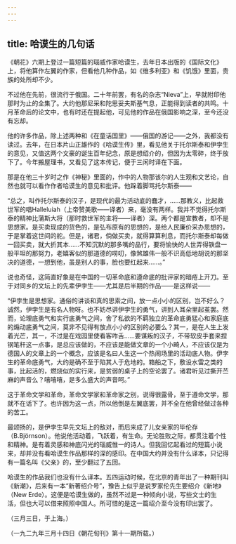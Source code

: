 ```yaml
---
---
---
```

title: 哈谟生的几句话
---



《朝花》六期上登过一篇短篇的瑙威作家哈谟生，去年日本出版的《国际文化》上，将他算作左翼的作家，但看他几种作品，如《维多利亚》和《饥饿》里面，贵族的处所却不少。

不过他在先前，很流行于俄国。二十年前罢，有名的杂志“Nieva”上，早就附印他那时为止的全集了。大约他那尼采和陀思妥夫斯基气息，正能得到读者的共鸣。十月革命后的论文中，也有时还在提起他，可见他的作品在俄国影响之深，至今还没有忘却。

他的许多作品，除上述两种和《在童话国里》——俄国的游记——之外，我都没有读过。去年，在日本片山正雄作的《哈谟生传》里，看见他关于托尔斯泰和伊孛生的意见，又值这两个文豪的诞生百年纪念，原是想绍介的，但因为太零碎，终于放下了。今年搬屋理书，又看见了这本传记，便于三闲时译在下面。

那是在他三十岁时之作《神秘》里面的，作中的人物那该尔的人生观和文艺论，自然也就可以看作作者哈谟生的意见和批评。他跺着脚骂托尔斯泰——

“总之，叫作托尔斯泰的汉子，是现代的最为活动底的蠢才，……那教义，比起救世军的唱Halleluiah（上帝赞美歌——译者）来，毫没有两样。我并不觉得托尔斯泰的精神比蒲斯大将（那时救世军的主将——译者）深。两个都是宣教者，却不是思想家。是买卖现成的货色的，是弘布原有的思想的，是给人民廉价采办思想的，于是掌着这世间的舵。但是，诸君，倘做买卖，就得算算利息，而托尔斯泰却每做一回买卖，就大折其本……不知沉默的那多嘴的品行，要将愉快的人世弄得铁盘一般平坦的那努力，老嬉客似的那道德的唠叨，像煞雄伟一般不识高低地胡说的那坚决的道德，一想到他，虽是别人的事，脸也要红起来……。”

说也奇怪，这简直好象是在中国的一切革命底和遵命底的批评家的暗疮上开刀。至于对同乡的文坛上的先辈伊孛生——尤其是后半期的作品——是这样说——

“伊孛生是思想家。通俗的讲谈和真的思索之间，放一点小小的区别，岂不好么？诚然，伊孛生是有名人物呀。也不妨尽讲伊孛生的勇气，讲到人耳朵里起茧罢。然而，论理底勇气和实行底勇气之间，舍了私欲的不羁独立的革命底勇猛心和家庭底的煽动底勇气之间，莫非不见得有放点小小的区别的必要么？其一，是在人生上发着光芒，其一，不过是在戏园里使看客咋舌……要谋叛的汉子，不带软皮手套来捏钢笔杆这一点事，是总应该做的，不应该是能做文章的一个小畸人，不应该仅是为德国人的文章上的一个概念，应该是名曰人生这一个热闹场里的活动底人物。伊孛生的革命底勇气，大约是确不至于陷其人于危地的。箱船之下，敷设水雷之类的事，比起活的，燃烧似的实行来，是贫弱的桌子上的空论罢了。诸君听见过撕开苎麻的声音么？嘻嘻嘻，是多么盛大的声音呵。”

这于革命文学和革命，革命文学家和革命家之别，说得很露骨，至于遵命文学，那就不在话下了。也许因为这一点，所以他倒是左翼底罢，并不全在他曾经做过各种的苦工。

最颂扬的，是伊孛生早先文坛上的敌对，而后来成了儿女亲家的毕伦存（B.Björnson）。他说他活动着，飞跃着，有生命。无论胜败之际，都贯注着个性和精神。是有着灵感和神底闪光的瑙威惟一的诗人。但我回忆起看过的短篇小说来，却并没有看哈谟生作品那样的深的感印。在中国大约并没有什么译本，只记得有一篇名叫《父亲》的，至少翻过了五回。

哈谟生的作品我们也没有什么译本。五四运动时候，在北京的青年出了一种期刊叫《新潮》，后来有一本“新著绍介号”，豫告上似乎是说罗家伦先生要绍介《新地》（New Erde）。这便是哈谟生做的，虽然不过是一种倾向小说，写些文士的生活，但也大可以借来照照中国人。所可惜的是这一篇绍介至今没有印出罢了。

（三月三日，于上海。）

（一九二九年三月十四日《朝花旬刊》第十一期所载。）